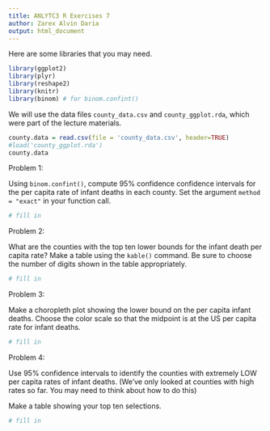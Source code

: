 ```yaml
---
title: ANLYTC3 R Exercises 7
author: Zarex Alvin Daria
output: html_document
---
```


Here are some libraries that you may need.
```r
library(ggplot2)
library(plyr)
library(reshape2)
library(knitr)
library(binom) # for binom.confint()
```

We will use the data files `county_data.csv` and `county_ggplot.rda`, which were part of the lecture materials.

```r
county.data = read.csv(file = 'county_data.csv', header=TRUE)
#load('county_ggplot.rda')
county.data
```

Problem 1: 

Using `binom.confint()`, compute 95% confidence confidence intervals for the per capita rate of infant deaths in each county. Set the argument `method = "exact"` in your function call.

```r
# fill in
```

Problem 2:

What are the counties with the top ten lower bounds for the infant death per capita rate? Make a table using the `kable()` command. Be sure to choose the number of digits shown in the table appropriately.

```r
# fill in
```

Problem 3:

Make a choropleth plot showing the lower bound on the per capita infant deaths. Choose the color scale so that the midpoint is at the US per capita rate for infant deaths.

```r
# fill in
```

Problem 4: 

Use 95% confidence intervals to identify the counties with extremely LOW per capita rates of infant deaths. (We've only looked at counties with high rates so far. You may need to think about how to do this)

Make a table showing your top ten selections. 


```r
# fill in
```


